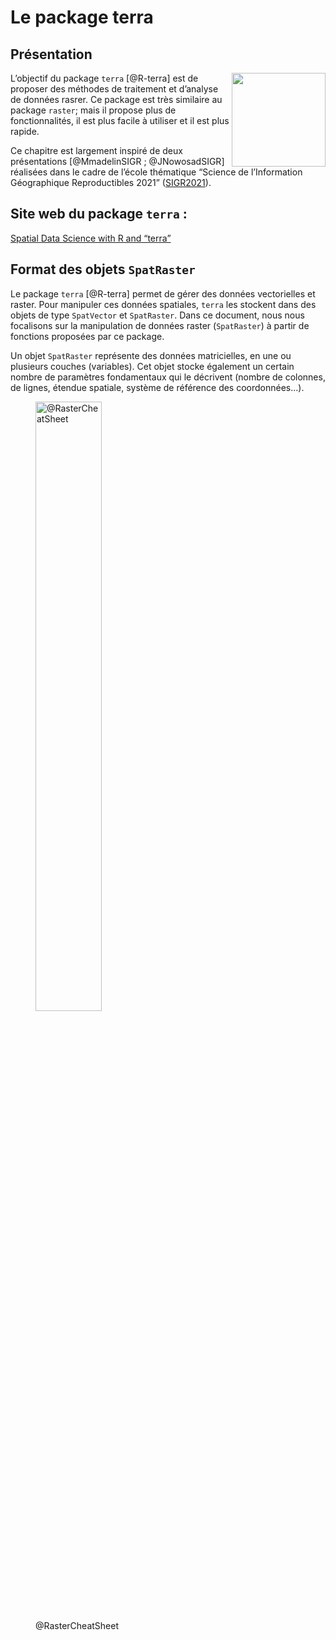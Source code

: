 # Le package terra


## Présentation
<img src="img/logo_terra.png" align="right" width="150"/> 
L'objectif du package `terra` [@R-terra] est de proposer des méthodes de traitement et d'analyse de données rasrer.
Ce package est très similaire au package `raster`; mais il propose plus de fonctionnalités, il est plus facile à utiliser et il est plus rapide. 

Ce chapitre est largement inspiré de deux présentations [@MmadelinSIGR ; @JNowosadSIGR] 
réalisées dans le cadre de l'école thématique 
"Science de l'Information Géographique Reproductibles 2021" ([SIGR2021](https://sigr2021.github.io/site/index.html)). 


:::{.callout-note}
## Site web du package `terra` :  
[Spatial Data Science with R and "terra"](https://rspatial.org/terra/)
:::


## Format des objets `SpatRaster`

Le package `terra` [@R-terra] permet de gérer des données vectorielles et raster. Pour manipuler ces données spatiales, `terra` les stockent dans des objets de type `SpatVector` et `SpatRaster`. Dans ce document, nous nous focalisons sur la manipulation de données raster (`SpatRaster`) à partir de fonctions proposées par ce package.

Un objet `SpatRaster` représente des données matricielles, en une ou plusieurs couches (variables). Cet objet stocke également un certain nombre de paramètres fondamentaux qui le décrivent (nombre de colonnes, de lignes, étendue spatiale, système de référence des coordonnées...).


![@RasterCheatSheet](img/raster.png){width="50%"}

